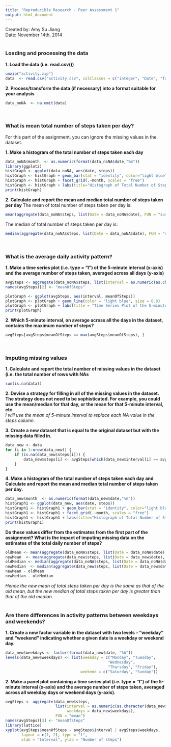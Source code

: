 ```yaml
---
title: "Reproducible Research - Peer Assessment 1"
output: html_document
---
```


Created by: Amy Su Jiang  
Date: November 14th, 2014  
\ 

### Loading and processing the data

__1. Load the data (i.e. read.csv())__
```r
unzip("activity.zip")
data  <- read.csv("activity.csv", colClasses = c("integer", "Date", "factor"))
```
  
__2. Process/transform the data (if necessary) into a format suitable for your analysis__
```r
data_noNA  <- na.omit(data)
```
\ 

### What is mean total number of steps taken per day?  
For this part of the assignment, you can ignore the missing values in the dataset.  
  
__1. Make a histogram of the total number of steps taken each day__
```r
data_noNA$month  <- as.numeric(format(data_noNA$date,"%m"))
library(ggplot2)
histGraph <- ggplot(data_noNA, aes(date, steps))
histGraph <- histGraph + geom_bar(stat = "identity", color="light blue", fill="light blue", width = 0.7)
histGraph <- histGraph + facet_grid(.~month, scales = "free")
histGraph <- histGraph + labs(title="Histograph of Total Number of Steps Taken Each Day\n")
print(histGraph)
```
  
__2. Calculate and report the mean and median total number of steps taken per day__
The mean of total number of steps taken per day is:  
```r
mean(aggregate(data_noNA$steps, list(Date = data_noNA$date), FUN = "sum")$x)
```
  
The median of total number of steps taken per day is:  
```r
median(aggregate(data_noNA$steps, list(Date = data_noNA$date), FUN = "sum")$x)
```
\ 
  
### What is the average daily activity pattern?    
__1. Make a time series plot (i.e. type = "l") of the 5-minute interval (x-axis) and the average number of steps taken, averaged across all days (y-axis)__
```r
avgSteps <- aggregate(data_noNA$steps, list(interval = as.numeric(as.character(data_noNA$interval))), FUN = "mean")
names(avgSteps)[2] <- "meanOfSteps"

plotGraph <- ggplot(avgSteps, aes(interval, meanOfSteps))
plotGraph <- plotGraph + geom_line(color = "light blue", size = 0.8)
plotGraph <- plotGraph + labs(title = "Time Series Plot of the 5-minute Interval\n")
print(plotGraph)
```
  
__2. Which 5-minute interval, on average across all the days in the dataset, contains the maximum number of steps?__ 
```r
avgSteps[avgSteps$meanOfSteps == max(avgSteps$meanOfSteps), ]
```
\ 
  
### Imputing missing values
__1. Calculate and report the total number of missing values in the dataset (i.e. the total number of rows with NAs__
```r
sum(is.na(data))
```
  
__2. Devise a strategy for filling in all of the missing values in the dataset. The strategy does not need to be sophisticated. For example, you could use the mean/median for that day, or the mean for that 5-minute interval, etc.__   
_I will use the mean of 5-minute interval to replace each NA value in the steps column._
  
__3. Create a new dataset that is equal to the original dataset but with the missing data filled in.__
```r
data_new <- data 
for (i in 1:nrow(data_new)) {
    if (is.na(data_new$steps[i])) {
        data_new$steps[i] <- avgSteps[which(data_new$interval[i] == avgSteps$interval), ]$meanOfSteps
    }
}
```
  
__4. Make a histogram of the total number of steps taken each day and Calculate and report the mean and median total number of steps taken per day. __
```r
data_new$month  <- as.numeric(format(data_new$date,"%m"))
histGraph1 <- ggplot(data_new, aes(date, steps))
histGraph1 <- histGraph1 + geom_bar(stat = "identity", color="light blue", fill="light blue", width = 0.7)
histGraph1 <- histGraph1 + facet_grid(.~month, scales = "free")
histGraph1 <- histGraph1 + labs(title="Histograph of Total Number of Steps Taken Each Day \n(No Missing Values)\n")
print(histGraph1)
```
  
__Do these values differ from the estimates from the first part of the assignment? What is the impact of imputing missing data on the estimates of the total daily number of steps?__
```r
oldMean <- mean(aggregate(data_noNA$steps, list(Date = data_noNA$date), FUN = "sum")$x)
newMean  <- mean(aggregate(data_new$steps, list(Date = data_new$date), FUN = "sum")$x)
oldMedian <- median(aggregate(data_noNA$steps, list(Date = data_noNA$date), FUN = "sum")$x)
newMedian  <- median(aggregate(data_new$steps, list(Date = data_new$date), FUN = "sum")$x)
newMean - oldMean
newMedian - oldMedian
```    
_Hence the new mean of total steps taken per day is the same as that of the old mean, but the new median of total steps taken per day is greater than that of the old median._  
\ 
  
### Are there differences in activity patterns between weekdays and weekends?  
__1. Create a new factor variable in the dataset with two levels -- "weekday" and "weekend" indicating whether a given date is a weekday or weekend day.__
```r
data_new$weekdays <- factor(format(data_new$date, "%A"))
levels(data_new$weekdays) <- list(weekday = c("Monday", "Tuesday",
                                             "Wednesday", 
                                             "Thursday", "Friday"),
                                 weekend = c("Saturday", "Sunday"))
```
  
__2. Make a panel plot containing a time series plot (i.e. type = "l") of the 5-minute interval (x-axis) and the average number of steps taken, averaged across all weekday days or weekend days (y-axis).__
```r
avgSteps <- aggregate(data_new$steps, 
                      list(interval = as.numeric(as.character(data_new$interval)), 
                           weekdays = data_new$weekdays),
                      FUN = "mean")
names(avgSteps)[3] <- "meanOfSteps"
library(lattice)
xyplot(avgSteps$meanOfSteps ~ avgSteps$interval | avgSteps$weekdays,
       layout = c(1, 2), type = "l", 
       xlab = "Interval", ylab = "Number of steps")
```